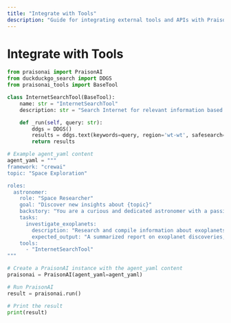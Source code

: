 ```yaml
---
title: "Integrate with Tools"
description: "Guide for integrating external tools and APIs with PraisonAI, including examples of custom tool creation and implementation"
---
```


# Integrate with Tools

```python
from praisonai import PraisonAI
from duckduckgo_search import DDGS
from praisonai_tools import BaseTool

class InternetSearchTool(BaseTool):
    name: str = "InternetSearchTool"
    description: str = "Search Internet for relevant information based on a query or latest news"

    def _run(self, query: str):
        ddgs = DDGS()
        results = ddgs.text(keywords=query, region='wt-wt', safesearch='moderate', max_results=5)
        return results

# Example agent_yaml content
agent_yaml = """
framework: "crewai"
topic: "Space Exploration"

roles:
  astronomer:
    role: "Space Researcher"
    goal: "Discover new insights about {topic}"
    backstory: "You are a curious and dedicated astronomer with a passion for unraveling the mysteries of the cosmos."
    tasks:
      investigate_exoplanets:
        description: "Research and compile information about exoplanets discovered in the last decade."
        expected_output: "A summarized report on exoplanet discoveries, including their size, potential habitability, and distance from Earth."
    tools:
      - "InternetSearchTool"
"""

# Create a PraisonAI instance with the agent_yaml content
praisonai = PraisonAI(agent_yaml=agent_yaml)

# Run PraisonAI
result = praisonai.run()

# Print the result
print(result)
```